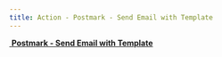 ```yaml
---
title: Action - Postmark - Send Email with Template
---
```


[<img src="../assets/docuBadge (1) (1).png" alt="" data-size="line" /> **Postmark - Send Email with Template**](https://www.xano.com/actions/run/xano/SqPamNFn2Cxf)
